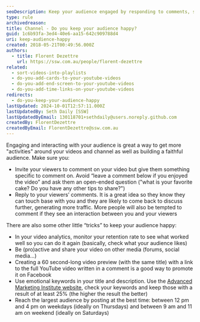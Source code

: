 ```yaml
---
seoDescription: Keep your audience engaged by responding to comments, sharing videos on other platforms, and promoting them with attention-grabbing titles and emotional keywords.
type: rule
archivedreason:
title: Channel - Do you keep your audience happy?
guid: 1c6b93fa-3ed4-40e6-aa15-642c909788d4
uri: keep-audience-happy
created: 2018-05-21T00:49:56.000Z
authors:
  - title: Florent Dezettre
    url: https://ssw.com.au/people/florent-dezettre
related:
  - sort-videos-into-playlists
  - do-you-add-cards-to-your-youtube-videos
  - do-you-add-end-screen-to-your-youtube-videos
  - do-you-add-time-links-on-your-youtube-videos
redirects:
  - do-you-keep-your-audience-happy
lastUpdated: 2024-10-01T12:57:11.000Z
lastUpdatedBy: Seth Daily [SSW]
lastUpdatedByEmail: 130118701+sethdaily@users.noreply.github.com
createdBy: FlorentDezettre
createdByEmail: FlorentDezettre@ssw.com.au
---
```


Engaging and interacting with your audience is great a way to get more "activities" around your videos and channel as well as building a faithful audience.
Make sure you:

* Invite your viewers to comment on your video but give them something specific to comment on. Avoid “leave a comment below if you enjoyed the video” and ask them an open-ended question ("what is your favorite cake? Do you have any other tips to share?")
* Reply to your viewers’ comments. It is a great idea so they know they can touch base with you and they are likely to come back to discuss further, generating more traffic. More people will also be tempted to comment if they see an interaction between you and your viewers

There are also some other little “tricks” to keep your audience happy:

* In your video analytics, monitor your retention rate to see what worked well so you can do it again (basically, check what your audience likes)
* Be (pro)active and share your video on other media (forums, social media...)
* Creating a 60 second-long video preview (with the same title) with a link to the full YouTube video written in a comment is a good way to promote it on Facebook
* Use emotional keywords in your title and description. Use the [Advanced Marketing Institute website](https://aminstitute.com/headline), check your keywords and keep those with a result of at least 25% (the higher the result the better)
* Reach the largest audience by posting at the best time: between 12 pm and 4 pm on weekdays (ideally on Thursdays) and between 9 am and 11 am on weekend (ideally on Saturdays)
